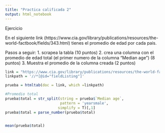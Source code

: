 ```yaml
---
title: "Practica calificada 2"
output: html_notebook
---
```


Ejercicio

En el siguiente link (https://www.cia.gov/library/publications/resources/the-world-factbook/fields/343.html) tienes el promedio de edad por cada pais.

Pasos a seguir:
1. scrapea la tabla (10 puntos)
2. crea una columna con el promedio de edad total (el primer numero de la columna "Median age") (8 puntos)
3. Muestra el promedio de la columna creada (2 puntos)
```r
link = "https://www.cia.gov/library/publications/resources/the-world-factbook/fields/343.html"
linkpath = '//*[@id="fieldListing"]'

prueba = htmltab(doc = link, which =linkpath)

#Promedio total
prueba$total = str_split(string = prueba$`Median age`,
                         pattern = 'yearsmale',
                        simplify = T)[,1]
prueba$total = parse_number(prueba$total)


mean(prueba$total)
```


